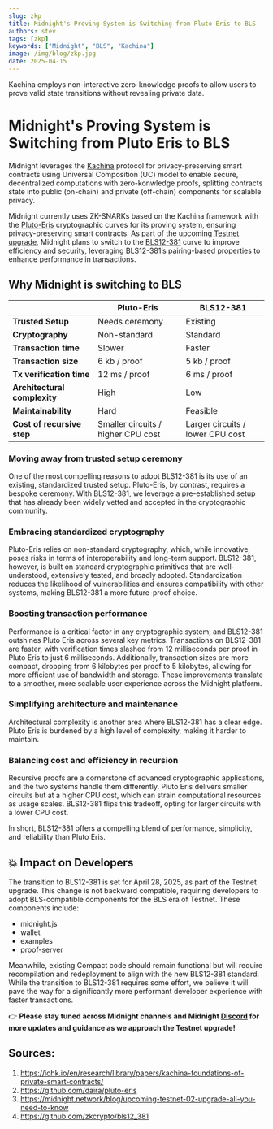 ```yaml
---
slug: zkp
title: Midnight's Proving System is Switching from Pluto Eris to BLS
authors: stev
tags: [zkp]
keywords: ["Midnight", "BLS", "Kachina"]
image: /img/blog/zkp.jpg
date: 2025-04-15
---
```


Kachina employs non-interactive zero-knowledge proofs to allow users to prove valid state transitions without revealing private data.

<!--truncate-->

# Midnight's Proving System is Switching from Pluto Eris to BLS

Midnight leverages the [Kachina](https://iohk.io/en/research/library/papers/kachina-foundations-of-private-smart-contracts/) protocol for privacy-preserving smart contracts using Universal Composition (UC) model to enable secure, decentralized computations with zero-konwledge proofs, splitting contracts state into public (on-chain) and private (off-chain) components for scalable privacy.

Midnight currently uses ZK-SNARKs based on the Kachina framework with the [Pluto-Eris](https://github.com/daira/pluto-eris) cryptographic curves for its proving system, ensuring privacy-preserving smart contracts. As part of the upcoming [Testnet upgrade](https://midnight.network/blog/upcoming-testnet-02-upgrade-all-you-need-to-know), Midnight plans to switch to the [BLS12-381](https://github.com/zkcrypto/bls12_381) curve to improve efficiency and security, leveraging BLS12-381’s pairing-based properties to enhance performance in transactions.

## Why Midnight is switching to BLS

|                              | Pluto-Eris                         | BLS12-381                        |
| ---------------------------- | ---------------------------------- | -------------------------------- |
| **Trusted Setup**            | Needs ceremony                     | Existing                         |
| **Cryptography**             | Non-standard                       | Standard                         |
| **Transaction time**         | Slower                             | Faster                           |
| **Transaction size**         | 6 kb / proof                       | 5 kb / proof                     |
| **Tx verification time**     | 12 ms / proof                      | 6 ms / proof                     |
| **Architectural complexity** | High                               | Low                              |
| **Maintainability**          | Hard                               | Feasible                         |
| **Cost of recursive step**   | Smaller circuits / higher CPU cost | Larger circuits / lower CPU cost |

### Moving away from trusted setup ceremony

One of the most compelling reasons to adopt BLS12-381 is its use of an existing, standardized trusted setup. Pluto-Eris, by contrast, requires a bespoke ceremony. With BLS12-381, we leverage a pre-established setup that has already been widely vetted and accepted in the cryptographic community.

### Embracing standardized cryptography

Pluto-Eris relies on non-standard cryptography, which, while innovative, poses risks in terms of interoperability and long-term support. BLS12-381, however, is built on standard cryptographic primitives that are well-understood, extensively tested, and broadly adopted. Standardization reduces the likelihood of vulnerabilities and ensures compatibility with other systems, making BLS12-381 a more future-proof choice.

### Boosting transaction performance

Performance is a critical factor in any cryptographic system, and BLS12-381 outshines Pluto Eris across several key metrics. Transactions on BLS12-381 are faster, with verification times slashed from 12 milliseconds per proof in Pluto Eris to just 6 milliseconds. Additionally, transaction sizes are more compact, dropping from 6 kilobytes per proof to 5 kilobytes, allowing for more efficient use of bandwidth and storage. These improvements translate to a smoother, more scalable user experience across the Midnight platform.

### Simplifying architecture and maintenance

Architectural complexity is another area where BLS12-381 has a clear edge. Pluto Eris is burdened by a high level of complexity, making it harder to maintain.

### Balancing cost and efficiency in recursion

Recursive proofs are a cornerstone of advanced cryptographic applications, and the two systems handle them differently. Pluto Eris delivers smaller circuits but at a higher CPU cost, which can strain computational resources as usage scales. BLS12-381 flips this tradeoff, opting for larger circuits with a lower CPU cost.

In short, BLS12-381 offers a compelling blend of performance, simplicity, and reliability than Pluto Eris.

## 💥 Impact on Developers

The transition to BLS12-381 is set for April 28, 2025, as part of the Testnet upgrade. This change is not backward compatible, requiring developers to adopt BLS-compatible components for the BLS era of Testnet. These components include:

- midnight.js
- wallet
- examples
- proof-server

Meanwhile, existing Compact code should remain functional but will require recompilation and redeployment to align with the new BLS12-381 standard. While the transition to BLS12-381 requires some effort, we believe it will pave the way for a significantly more performant developer experience with faster transactions.

👉 **Please stay tuned across Midnight channels and Midnight [Discord](https://discord.com/invite/midnightnetwork) for more updates and guidance as we approach the Testnet upgrade!**

## Sources:

1. https://iohk.io/en/research/library/papers/kachina-foundations-of-private-smart-contracts/
2. https://github.com/daira/pluto-eris
3. https://midnight.network/blog/upcoming-testnet-02-upgrade-all-you-need-to-know
4. https://github.com/zkcrypto/bls12_381
